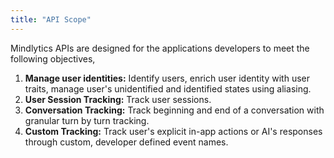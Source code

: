 ```yaml
---
title: "API Scope"
---
```


Mindlytics APIs are designed for the applications developers to meet the following objectives,

1. **Manage user identities:** Identify users, enrich user identity with user traits, manage user's unidentified and identified states using aliasing.
2. **User Session Tracking:**  Track user sessions.
3. **Conversation Tracking:** Track beginning and end of a conversation with granular turn by turn tracking.
4. **Custom Tracking:** Track user's explicit in-app actions or AI's responses through custom, developer defined event names.